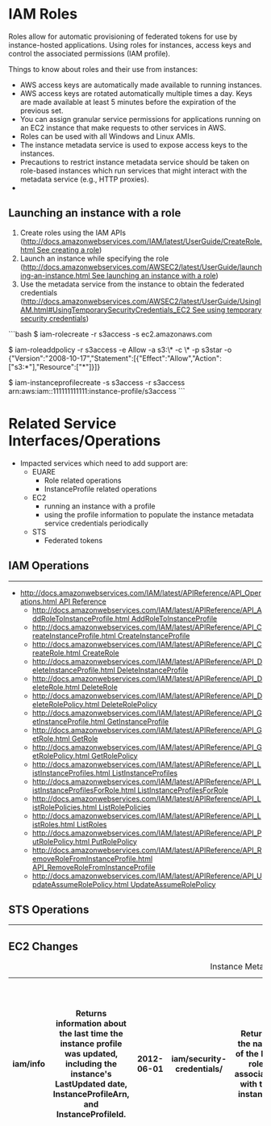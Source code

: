 = IAM Roles =
Roles allow for automatic provisioning of federated tokens for use by instance-hosted applications.  Using roles for instances, access keys and control the associated permissions (IAM profile).

Things to know about roles and their use from instances:
* AWS access keys are automatically made available to running instances.
* AWS access keys are rotated automatically multiple times a day. Keys are made available at least 5 minutes before the expiration of the previous set.
* You can assign granular service permissions for applications running on an EC2 instance that make requests to other services in AWS.
* Roles can be used with all Windows and Linux AMIs.
* The instance metadata service is used to expose access keys to the instances.
* Precautions to restrict instance metadata service should be taken on role-based instances which run services that might interact with the metadata service (e.g., HTTP proxies).
* 

== Launching an instance with a role ==
# Create roles using the IAM APIs ([[http://docs.amazonwebservices.com/IAM/latest/UserGuide/CreateRole.html See creating a role]])
# Launch an instance while specifying the role ([[http://docs.amazonwebservices.com/AWSEC2/latest/UserGuide/launching-an-instance.html See launching an instance with a role]])
# Use the metadata service from the instance to obtain the federated credentials ([[http://docs.amazonwebservices.com/AWSEC2/latest/UserGuide/UsingIAM.html#UsingTemporarySecurityCredentials_EC2 See using temporary security credentials]])
```bash
$ iam-rolecreate -r s3access -s ec2.amazonaws.com

$ iam-roleaddpolicy -r s3access -e Allow -a s3:\* -c \* -p s3star -o
{"Version":"2008-10-17","Statement":[{"Effect":"Allow","Action":["s3:*"],"Resource":["*"]}]}

$ iam-instanceprofilecreate -s s3access -r s3access arn:aws:iam::111111111111:instance-profile/s3access
```    

= Related Service Interfaces/Operations =
* Impacted services which need to add support are:
** EUARE
*** Role related operations
*** InstanceProfile related operations
** EC2
*** running an instance with a profile
*** using the profile information to populate the instance metadata service credentials periodically
** STS
*** Federated tokens

== '''IAM Operations''' ==
----
* [[http://docs.amazonwebservices.com/IAM/latest/APIReference/API_Operations.html API Reference]]
** [[http://docs.amazonwebservices.com/IAM/latest/APIReference/API_AddRoleToInstanceProfile.html AddRoleToInstanceProfile]]
** [[http://docs.amazonwebservices.com/IAM/latest/APIReference/API_CreateInstanceProfile.html CreateInstanceProfile]]
** [[http://docs.amazonwebservices.com/IAM/latest/APIReference/API_CreateRole.html CreateRole]]
** [[http://docs.amazonwebservices.com/IAM/latest/APIReference/API_DeleteInstanceProfile.html DeleteInstanceProfile]]
** [[http://docs.amazonwebservices.com/IAM/latest/APIReference/API_DeleteRole.html DeleteRole]]
** [[http://docs.amazonwebservices.com/IAM/latest/APIReference/API_DeleteRolePolicy.html DeleteRolePolicy]]
** [[http://docs.amazonwebservices.com/IAM/latest/APIReference/API_GetInstanceProfile.html GetInstanceProfile]]
** [[http://docs.amazonwebservices.com/IAM/latest/APIReference/API_GetRole.html GetRole]]
** [[http://docs.amazonwebservices.com/IAM/latest/APIReference/API_GetRolePolicy.html GetRolePolicy]]
** [[http://docs.amazonwebservices.com/IAM/latest/APIReference/API_ListInstanceProfiles.html ListInstanceProfiles]]
** [[http://docs.amazonwebservices.com/IAM/latest/APIReference/API_ListInstanceProfilesForRole.html ListInstanceProfilesForRole]]
** [[http://docs.amazonwebservices.com/IAM/latest/APIReference/API_ListRolePolicies.html ListRolePolicies]]
** [[http://docs.amazonwebservices.com/IAM/latest/APIReference/API_ListRoles.html ListRoles]]
** [[http://docs.amazonwebservices.com/IAM/latest/APIReference/API_PutRolePolicy.html PutRolePolicy]]
** [[http://docs.amazonwebservices.com/IAM/latest/APIReference/API_RemoveRoleFromInstanceProfile.html API_RemoveRoleFromInstanceProfile]]
** [[http://docs.amazonwebservices.com/IAM/latest/APIReference/API_UpdateAssumeRolePolicy.html UpdateAssumeRolePolicy]]

== '''STS Operations''' ==
----

== '''EC2 Changes''' ==
{|
|+ Instance Metadata Items
! iam/info 	|| Returns information about the last time the instance profile was updated, including the instance's LastUpdated date, InstanceProfileArn, and InstanceProfileId.	|| 2012-06-01
! iam/security-credentials/ 	|| Returns the name of the IAM role associated with the instance. || 2012-06-01
! iam/security-credentials/role-name ||	Where role-name is the name of the IAM role associated with the instance. Returns the temporary security credentials (AccessKeyId, SecretAccessKey, SessionToken, and Expiration) associated with the IAM role. ||	2012-06-01
|}